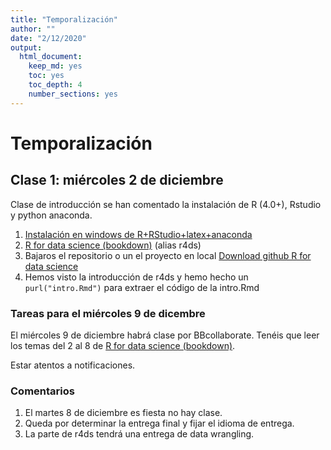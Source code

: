 ```yaml
---
title: "Temporalización"
author: ""
date: "2/12/2020"
output: 
  html_document: 
    keep_md: yes
    toc: yes
    toc_depth: 4
    number_sections: yes
---
```


# Temporalización

##  Clase 1: miércoles  2 de diciembre


Clase de introducción se han comentado la instalación de R (4.0+), Rstudio y python anaconda.

1. [Instalación  en windows de R+RStudio+latex+anaconda](https://www.youtube.com/watch?v=Btzq6Kzc0fE&feature=youtu.be)
2. [R for data science (bookdown)](https://r4ds.had.co.nz/) (alias r4ds)
3. Bajaros el repositorio o un el proyecto  en local [Download github R for data science](https://github.com/hadley/r4ds)
4. Hemos visto la introducción  de r4ds y hemo hecho un `purl("intro.Rmd")` para extraer el código de la intro.Rmd

### Tareas para el miércoles 9 de dicembre

El miércoles 9 de diciembre habrá clase por BBcollaborate.
Tenéis que leer los temas  del  2 al 8 de  [R for data science (bookdown)](https://r4ds.had.co.nz/).

Estar atentos a notificaciones.

### Comentarios
 1. El martes 8 de diciembre es fiesta no hay clase.
 2. Queda por determinar la entrega final y fijar el idioma de entrega.
 3. La parte de r4ds  tendrá una entrega de data wrangling.

 

